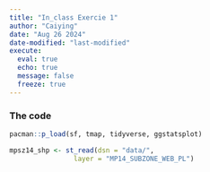 ```yaml
---
title: "In_class Exercie 1"
author: "Caiying"
date: "Aug 26 2024"
date-modified: "last-modified"
execute: 
  eval: true
  echo: true
  message: false
  freeze: true
---
```


### The code

```r
pacman::p_load(sf, tmap, tidyverse, ggstatsplot)
```
```r
mpsz14_shp <- st_read(dsn = "data/", 
                layer = "MP14_SUBZONE_WEB_PL")
```
